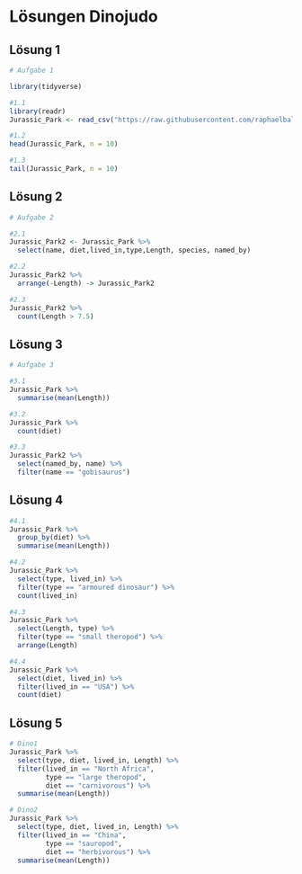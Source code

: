 # Lösungen Dinojudo

## Lösung 1

```r
# Aufgabe 1 

library(tidyverse)

#1.1
library(readr)
Jurassic_Park <- read_csv("https://raw.githubusercontent.com/raphaelbalzer/Tutorium_QM1_SoSe23/main/Jurassic_Park.csv")

#1.2
head(Jurassic_Park, n = 10)

#1.3
tail(Jurassic_Park, n = 10)
```

## Lösung 2

```r
# Aufgabe 2

#2.1
Jurassic_Park2 <- Jurassic_Park %>% 
  select(name, diet,lived_in,type,Length, species, named_by)

#2.2
Jurassic_Park2 %>% 
  arrange(-Length) -> Jurassic_Park2

#2.3
Jurassic_Park2 %>% 
  count(Length > 7.5)

```

## Lösung 3

```r
# Aufgabe 3

#3.1
Jurassic_Park %>% 
  summarise(mean(Length))

#3.2
Jurassic_Park %>% 
  count(diet)

#3.3
Jurassic_Park2 %>% 
  select(named_by, name) %>% 
  filter(name == "gobisaurus")
```

## Lösung 4

```r
#4.1
Jurassic_Park %>% 
  group_by(diet) %>% 
  summarise(mean(Length))

#4.2
Jurassic_Park %>% 
  select(type, lived_in) %>% 
  filter(type == "armoured dinosaur") %>% 
  count(lived_in)

#4.3
Jurassic_Park %>% 
  select(Length, type) %>% 
  filter(type == "small theropod") %>% 
  arrange(Length)

#4.4
Jurassic_Park %>% 
  select(diet, lived_in) %>%
  filter(lived_in == "USA") %>% 
  count(diet)
```

## Lösung 5

```r
# Dino1
Jurassic_Park %>% 
  select(type, diet, lived_in, Length) %>% 
  filter(lived_in == "North Africa",
         type == "large theropod",
         diet == "carnivorous") %>%
  summarise(mean(Length))

# Dino2
Jurassic_Park %>% 
  select(type, diet, lived_in, Length) %>% 
  filter(lived_in == "China",
         type == "sauropod",
         diet == "herbivorous") %>%
  summarise(mean(Length))

```
